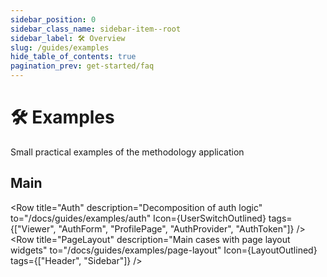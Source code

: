 ```yaml
---
sidebar_position: 0
sidebar_class_name: sidebar-item--root
sidebar_label: 🛠 Overview
slug: /guides/examples
hide_table_of_contents: true
pagination_prev: get-started/faq
---
```


# 🛠 Examples

<p class="summary">
Small practical examples of the methodology application
</p>

## Main


<Row
    title="Auth"
    description="Decomposition of auth logic"
    to="/docs/guides/examples/auth"
    Icon={UserSwitchOutlined}
    tags={["Viewer", "AuthForm", "ProfilePage", "AuthProvider", "AuthToken"]}
/>
<Row
    title="PageLayout"
    description="Main cases with page layout widgets"
    to="/docs/guides/examples/page-layout"
    Icon={LayoutOutlined}
    tags={["Header", "Sidebar"]}
/>
<Row
    title="Types"
    description="Where should we locate types? Which kind of types exists in the context of FeatureSliced?"
    to="/docs/guides/examples/types"
    Icon={FontSizeOutlined}
/>
